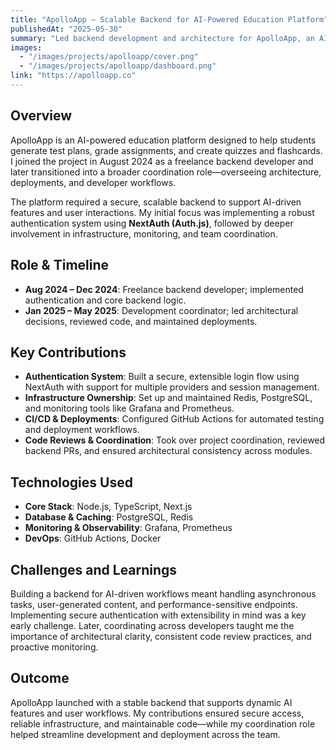 ```yaml
---
title: "ApolloApp — Scalable Backend for AI-Powered Education Platform"
publishedAt: "2025-05-30"
summary: "Led backend development and architecture for ApolloApp, an AI-driven ed-tech platform offering test plans, grading, and flashcard generation."
images:
  - "/images/projects/apolloapp/cover.png"
  - "/images/projects/apolloapp/dashboard.png"
link: "https://apolloapp.co"
---
```


## Overview

ApolloApp is an AI-powered education platform designed to help students generate test plans, grade assignments, and create quizzes and flashcards. I joined the project in August 2024 as a freelance backend developer and later transitioned into a broader coordination role—overseeing architecture, deployments, and developer workflows.

The platform required a secure, scalable backend to support AI-driven features and user interactions. My initial focus was implementing a robust authentication system using **NextAuth (Auth.js)**, followed by deeper involvement in infrastructure, monitoring, and team coordination.

## Role & Timeline

- **Aug 2024 – Dec 2024**: Freelance backend developer; implemented authentication and core backend logic.
- **Jan 2025 – May 2025**: Development coordinator; led architectural decisions, reviewed code, and maintained deployments.

## Key Contributions

- **Authentication System**: Built a secure, extensible login flow using NextAuth with support for multiple providers and session management.
- **Infrastructure Ownership**: Set up and maintained Redis, PostgreSQL, and monitoring tools like Grafana and Prometheus.
- **CI/CD & Deployments**: Configured GitHub Actions for automated testing and deployment workflows.
- **Code Reviews & Coordination**: Took over project coordination, reviewed backend PRs, and ensured architectural consistency across modules.

## Technologies Used

- **Core Stack**: Node.js, TypeScript, Next.js
- **Database & Caching**: PostgreSQL, Redis
- **Monitoring & Observability**: Grafana, Prometheus
- **DevOps**: GitHub Actions, Docker

## Challenges and Learnings

Building a backend for AI-driven workflows meant handling asynchronous tasks, user-generated content, and performance-sensitive endpoints. Implementing secure authentication with extensibility in mind was a key early challenge. Later, coordinating across developers taught me the importance of architectural clarity, consistent code review practices, and proactive monitoring.

## Outcome

ApolloApp launched with a stable backend that supports dynamic AI features and user workflows. My contributions ensured secure access, reliable infrastructure, and maintainable code—while my coordination role helped streamline development and deployment across the team.
